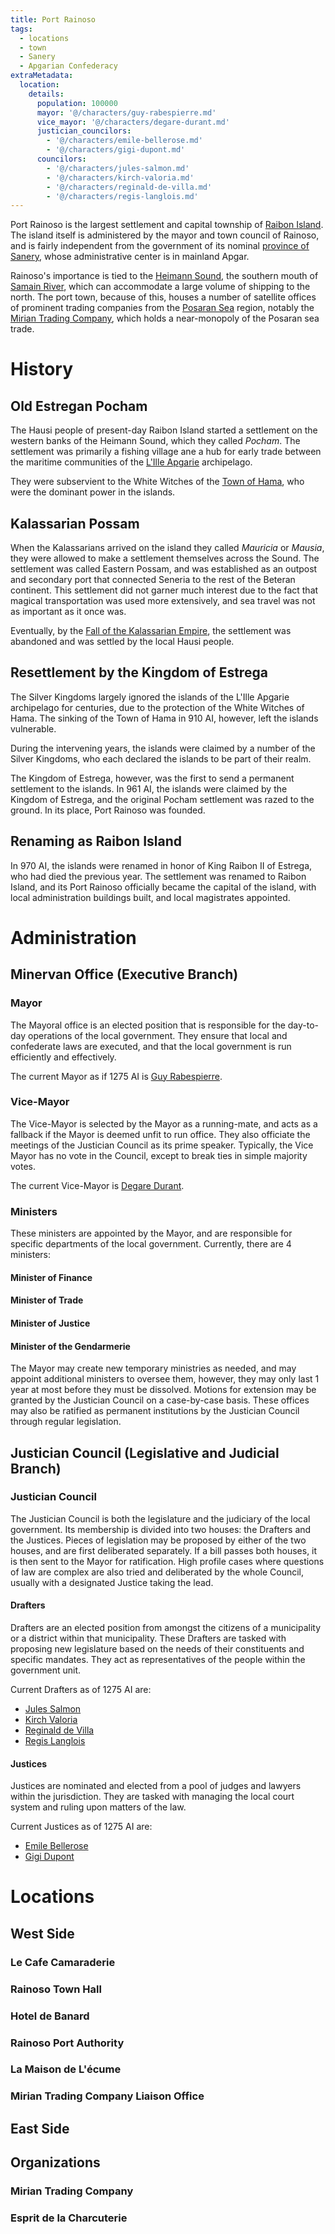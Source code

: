 ```yaml
---
title: Port Rainoso
tags:
  - locations
  - town
  - Sanery
  - Apgarian Confederacy
extraMetadata:
  location:
    details:
      population: 100000
      mayor: '@/characters/guy-rabespierre.md'
      vice_mayor: '@/characters/degare-durant.md'
      justician_councilors:
        - '@/characters/emile-bellerose.md'
        - '@/characters/gigi-dupont.md'
      councilors:
        - '@/characters/jules-salmon.md'
        - '@/characters/kirch-valoria.md'
        - '@/characters/reginald-de-villa.md'
        - '@/characters/regis-langlois.md'
---
```



<Incomplete />

Port Rainoso is the largest settlement and capital township of
[Raibon Island](./raibon-island.mdx). The island itself is administered
by the mayor and town council of Rainoso, and is fairly independent from the
government of its nominal [province of Sanery](./sanery.mdx), whose
administrative center is in mainland Apgar.

Rainoso's importance is tied to the
[Heimann Sound](./heimann-sound.mdx), the southern mouth of
[Samain River](./samain-river.mdx), which can accommodate a large
volume of shipping to the north. The port town, because of this, houses a number
of satellite offices of prominent trading companies from the
[Posaran Sea](./posaran-sea.mdx) region, notably the
[Mirian Trading Company](../organizations/mirian-trading-company.mdx), which holds
a near-monopoly of the Posaran sea trade.

# History

## Old Estregan Pocham

The Hausi people of present-day Raibon Island started a settlement on the
western banks of the Heimann Sound, which they called _Pocham_. The settlement
was primarily a fishing village ane a hub for early trade between the maritime
communities of the [L'Ille Apgarie](./l-illes-apgarie.mdx) archipelago.

They were subservient to the White Witches of the
[Town of Hama](./hama.mdx), who were the dominant power in the islands.

## Kalassarian Possam

When the Kalassarians arrived on the island they called _Mauricia_ or _Mausia_,
they were allowed to make a settlement themselves across the Sound. The
settlement was called Eastern Possam, and was established as an outpost and
secondary port that connected Seneria to the rest of the Beteran continent. This
settlement did not garner much interest due to the fact that magical
transportation was used more extensively, and sea travel was not as important as
it once was.

Eventually, by the
[Fall of the Kalassarian Empire](../events/fall-of-the-kalassarian-empire.mdx),
the settlement was abandoned and was settled by the local Hausi people.

## Resettlement by the Kingdom of Estrega

The Silver Kingdoms largely ignored the islands of the L'Ille Apgarie
archipelago for centuries, due to the protection of the White Witches of Hama.
The sinking of the Town of Hama in 910 AI, however, left the islands vulnerable.

During the intervening years, the islands were claimed by a number of the Silver
Kingdoms, who each declared the islands to be part of their realm.

The Kingdom of Estrega, however, was the first to send a permanent settlement to
the islands. In 961 AI, the islands were claimed by the Kingdom of Estrega, and
the original Pocham settlement was razed to the ground. In its place, Port
Rainoso was founded.

## Renaming as Raibon Island

In 970 AI, the islands were renamed in honor of King Raibon II of Estrega, who
had died the previous year. The settlement was renamed to Raibon Island, and its
Port Rainoso officially became the capital of the island, with local
administration buildings built, and local magistrates appointed.

# Administration

## Minervan Office (Executive Branch)

### Mayor

The Mayoral office is an elected position that is responsible for the day-to-day
operations of the local government. They ensure that local and confederate laws
are executed, and that the local government is run efficiently and effectively.

The current Mayor as if 1275 AI is
[Guy Rabespierre](../characters/guy-rabespierre.mdx).

### Vice-Mayor

The Vice-Mayor is selected by the Mayor as a running-mate, and acts as a
fallback if the Mayor is deemed unfit to run office. They also officiate the
meetings of the Justician Council as its prime speaker. Typically, the Vice
Mayor has no vote in the Council, except to break ties in simple majority votes.

The current Vice-Mayor is [Degare Durant](../characters/degare-durant.mdx).

### Ministers

These ministers are appointed by the Mayor, and are responsible for specific
departments of the local government. Currently, there are 4 ministers:

#### Minister of Finance

#### Minister of Trade

#### Minister of Justice

#### Minister of the Gendarmerie

The Mayor may create new temporary ministries as needed, and may appoint
additional ministers to oversee them, however, they may only last 1 year at most
before they must be dissolved. Motions for extension may be granted by the
Justician Council on a case-by-case basis. These offices may also be ratified as
permanent institutions by the Justician Council through regular legislation.

## Justician Council (Legislative and Judicial Branch)

### Justician Council

The Justician Council is both the legislature and the judiciary of the local
government. Its membership is divided into two houses: the Drafters and the
Justices. Pieces of legislation may be proposed by either of the two houses, and
are first deliberated separately. If a bill passes both houses, it is then sent
to the Mayor for ratification. High profile cases where questions of law are
complex are also tried and deliberated by the whole Council, usually with a
designated Justice taking the lead.

#### Drafters

Drafters are an elected position from amongst the citizens of a municipality or
a district within that municipality. These Drafters are tasked with proposing
new legislature based on the needs of their constituents and specific mandates.
They act as representatives of the people within the government unit.

Current Drafters as of 1275 AI are:

- [Jules Salmon](../characters/jules-salmon.mdx)
- [Kirch Valoria](../characters/kirch-valoria.mdx)
- [Reginald de Villa](../characters/reginald-de-villa.mdx)
- [Regis Langlois](../characters/regis-langlois.mdx)

#### Justices

Justices are nominated and elected from a pool of judges and lawyers within the
jurisdiction. They are tasked with managing the local court system and ruling
upon matters of the law.

Current Justices as of 1275 AI are:

- [Emile Bellerose](../characters/emile-bellerose.mdx)
- [Gigi Dupont](../characters/gigi-dupont.mdx)

# Locations

## West Side

### Le Cafe Camaraderie

### Rainoso Town Hall

### Hotel de Banard

### Rainoso Port Authority

### La Maison de L'écume

### Mirian Trading Company Liaison Office

## East Side

## Organizations

### Mirian Trading Company

### Esprit de la Charcuterie
